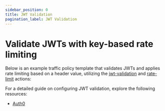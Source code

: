 ```yaml
---
sidebar_position: 0
title: JWT Validation
pagination_label: JWT Validation
---
```



# Validate JWTs with key-based rate limiting

Below is an example traffic policy template that validates JWTs and applies rate limiting based on a header value, utilizing the [jwt-validation](/docs/traffic-policy/actions/jwt-validation.mdx) and [rate-limit](/docs/traffic-policy/actions/rate-limit.mdx) actions:

<JWTsRateLimiting />

For a detailed guide on configuring JWT validation, explore the following resources:

- [Auth0](https://ngrok.com/docs/integrations/auth0/jwt-action/)
